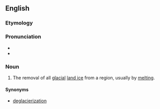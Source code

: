 ==English==


===Etymology===

{{prefix|de|glaciation}}

===Pronunciation===

*{{IPA|digleɪʃiˈeɪʃən}}
*{{rhymes|eɪʃən}}

===Noun===
{{en-noun}}

#{{climatology|paleontology}} The removal of all [[glacial]] [[land ice]] from a region, usually by [[melting]].
====Synonyms====
*[[deglacierization]]